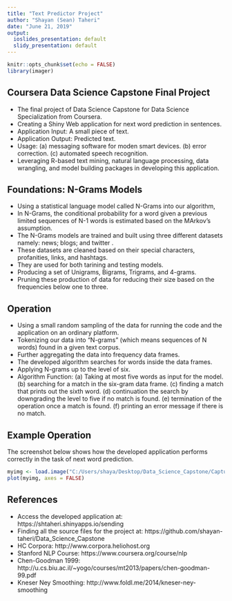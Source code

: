 ---
title: "Text Predictor Project"
author: "Shayan (Sean) Taheri"
date: "June 21, 2019"
output:
  ioslides_presentation: default
  slidy_presentation: default
---

```{r setup, include=FALSE}
knitr::opts_chunk$set(echo = FALSE)
library(imager)
```

## Coursera Data Science Capstone Final Project

* The final project of Data Science Capstone for Data Science Specialization from Coursera.
* Creating a Shiny Web application for next word prediction in sentences.
* Application Input: A small piece of text.
* Application Output: Predicted text.
* Usage: (a) messaging software for moden smart devices. (b) error correction. (c) automated speech recognition.
* Leveraging R-based text mining, natural language processing, data wrangling, and model building packages in developing this application.

## Foundations: N-Grams Models

* Using a statistical language model called N-Grams into our algorithm,
* In N-Grams, the conditional probability for a word given a previous limited sequences of N-1 words is estimated based on the MArkov's assumption.
* The N-Grams models are trained and built using three different datasets namely: news; blogs; and twitter .
* These datasets are cleaned based on their special characters, profanities, links, and hashtags.
* They are used for both tarining and testing models.
* Producing  a set of Unigrams, Bigrams, Trigrams, and 4-grams.
* Pruning these production of data for reducing their size based on the frequencies below one to three.

## Operation

* Using a small random sampling of the data for running the code and the application on an ordinary platform.
* Tokenizing our data into "N-grams" (which means sequences of N words) found in a given text corpus.
* Further aggregating the data into frequency data frames.
* The developed algorithm searches for words inside the data frames.
* Applying N-grams up to the level of six.
* Algorithm Function: (a) Taking at most five words as input for the model. (b) searching for a match in the six-gram data frame. (c) finding a match that prints out the sixth word. (d) continuation the search by downgrading the level to five if no match is found. (e) termination of the operation once a match is found. (f) printing an error message if there is no match.

## Example Operation

The screenshot below shows how the developed application performs correctly in the task of next word prediction.

```{r }
myimg <- load.image("C:/Users/shaya/Desktop/Data_Science_Capstone/Capture.png")
plot(myimg, axes = FALSE)
```

## References

* Access the developed application at: https://shtaheri.shinyapps.io/sending
* Finding all the source files for the project at: https://github.com/shayan-taheri/Data_Science_Capstone
* HC Corpora: http://www.corpora.heliohost.org
* Stanford NLP Course: https://www.coursera.org/course/nlp
* Chen-Goodman 1999: http://u.cs.biu.ac.il/~yogo/courses/mt2013/papers/chen-goodman-99.pdf
* Kneser Ney Smoothing: http://www.foldl.me/2014/kneser-ney-smoothing
